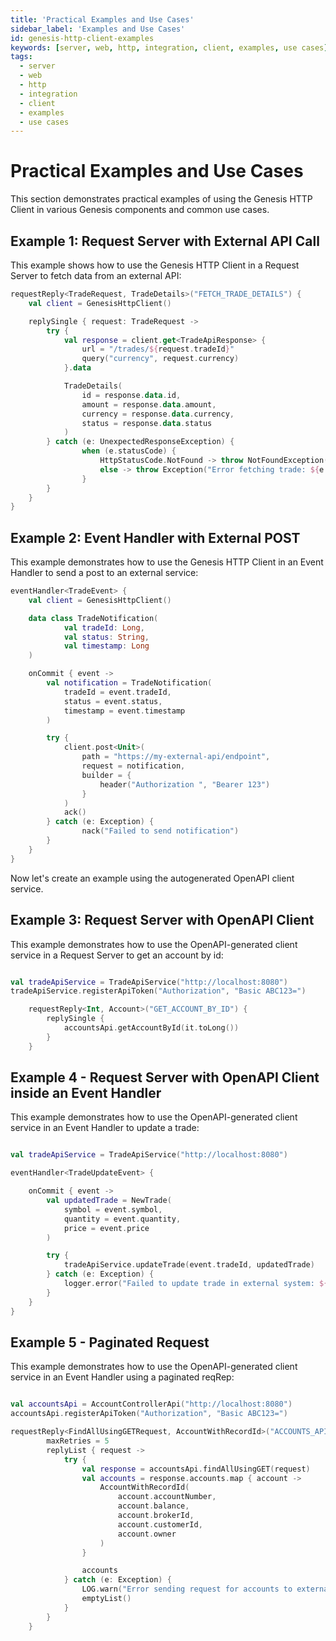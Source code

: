 ```yaml
---
title: 'Practical Examples and Use Cases'
sidebar_label: 'Examples and Use Cases'
id: genesis-http-client-examples
keywords: [server, web, http, integration, client, examples, use cases]
tags:
  - server
  - web
  - http
  - integration
  - client
  - examples
  - use cases
---
```


# Practical Examples and Use Cases

This section demonstrates practical examples of using the Genesis HTTP Client in various Genesis components and common use cases.

## Example 1: Request Server with External API Call

This example shows how to use the Genesis HTTP Client in a Request Server to fetch data from an external API:

```kotlin
requestReply<TradeRequest, TradeDetails>("FETCH_TRADE_DETAILS") {
    val client = GenesisHttpClient()

    replySingle { request: TradeRequest ->
        try {
            val response = client.get<TradeApiResponse> {
                url = "/trades/${request.tradeId}"
                query("currency", request.currency)
            }.data

            TradeDetails(
                id = response.data.id,
                amount = response.data.amount,
                currency = response.data.currency,
                status = response.data.status
            )
        } catch (e: UnexpectedResponseException) {
                when (e.statusCode) {
                    HttpStatusCode.NotFound -> throw NotFoundException("Trade not found")
                    else -> throw Exception("Error fetching trade: ${e.message}")
                }
        }
    }
}
```

## Example 2: Event Handler with External POST

This example demonstrates how to use the Genesis HTTP Client in an Event Handler to send a post to an external service:

```kotlin
eventHandler<TradeEvent> {
    val client = GenesisHttpClient()

    data class TradeNotification(
            val tradeId: Long,
            val status: String,
            val timestamp: Long
    )

    onCommit { event ->
        val notification = TradeNotification(
            tradeId = event.tradeId,
            status = event.status,
            timestamp = event.timestamp
        )

        try {
            client.post<Unit>(
                path = "https://my-external-api/endpoint",
                request = notification,
                builder = {
                    header("Authorization ", "Bearer 123")
                }
            )
            ack()
        } catch (e: Exception) {
                nack("Failed to send notification")
        }
    }
}
```

Now let's create an example using the autogenerated OpenAPI client service.

## Example 3: Request Server with OpenAPI Client

This example demonstrates how to use the OpenAPI-generated client service in a Request Server to get an account by id:

```kotlin

val tradeApiService = TradeApiService("http://localhost:8080")
tradeApiService.registerApiToken("Authorization", "Basic ABC123=")

    requestReply<Int, Account>("GET_ACCOUNT_BY_ID") {
        replySingle {
            accountsApi.getAccountById(it.toLong())
        }
    }

```

## Example 4 - Request Server with OpenAPI Client inside an Event Handler

This example demonstrates how to use the OpenAPI-generated client service in an Event Handler to update a trade:

```kotlin

val tradeApiService = TradeApiService("http://localhost:8080")

eventHandler<TradeUpdateEvent> {

    onCommit { event ->
        val updatedTrade = NewTrade(
            symbol = event.symbol,
            quantity = event.quantity,
            price = event.price
        )

        try {
            tradeApiService.updateTrade(event.tradeId, updatedTrade)
        } catch (e: Exception) {
            logger.error("Failed to update trade in external system: ${e.message}")
        }
    }
}
```

## Example 5 - Paginated Request

This example demonstrates how to use the OpenAPI-generated client service in an Event Handler using a paginated reqRep:

```kotlin

val accountsApi = AccountControllerApi("http://localhost:8080")
accountsApi.registerApiToken("Authorization", "Basic ABC123=")

requestReply<FindAllUsingGETRequest, AccountWithRecordId>("ACCOUNTS_API") {
        maxRetries = 5
        replyList { request ->
            try {
                val response = accountsApi.findAllUsingGET(request)
                val accounts = response.accounts.map { account ->
                    AccountWithRecordId(
                        account.accountNumber,
                        account.balance,
                        account.brokerId,
                        account.customerId,
                        account.owner
                    )
                }

                accounts
            } catch (e: Exception) {
                LOG.warn("Error sending request for accounts to external API", e)
                emptyList()
            }
        }
    }
```